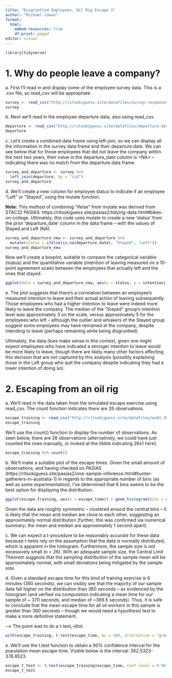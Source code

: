 ---
title: "Disgruntled Employees, Oil Rig Escape 3"
author: "Michael Cowan"
format: 
  html:
    embed-resources: true
    df-print: paged
editor: visual
---

```{r}
library(tidyverse)
```

# 1. Why do people leave a company?

a\. First I'll read in and display some of the employee survey data. This is a .csv file, so read_csv will be appropriate.

```{r}
survey <- read_csv("http://ritsokiguess.site/datafiles/survey-responses.csv")
survey
```

b\. Next we'll read in the employee departure data, also using read_csv.

```{r}
departure <- read_csv("http://ritsokiguess.site/datafiles/departure-dates.csv")
departure
```

c\. Let's create a combined data frame using left-join, so we can display all the information in the survey data frame and their departure date. We can see below that for those employees that did not leave the company within the next two years, their value in the departure_date column is \<NA\> -- indicating there was no match from the departure data frame.

```{r}
survey_and_departure <- survey %>%
  left_join(departure, by = "iid")
survey_and_departure
```

d\. We'll create a new column for employee status to indicate if an employee "Left" or "Stayed", using the mutate function.

**Note:** This method of combining "ifelse" from mutate was derived from STAC32 PASIAS: https://ritsokiguess.site/pasias2/tidying-data.html#bikes-on-college. Ultimately, this code uses mutate to create a new 'status' from the prior 'departure_date' column in the data frame -- with the values of Stayed and Left (NA).

```{r}
survey_and_departure_new <- survey_and_departure %>%
  mutate(status = ifelse(is.na(departure_date), "Stayed", "Left"))
survey_and_departure_new
```

Now we'll create a boxplot, suitable to compare the categorical variable (status) and the quantitative variable (intention of leaving measured on a 10-point agreement scale) between the employees that actually left and the ones that stayed.

```{r}
ggplot(data = survey_and_departure_new, aes(x = status, y = intention)) + geom_boxplot()
```

e\. The plot suggests that there's a correlation between an employee's measured intention to leave and their actual action of leaving subsequently. Those employees who had a higher intention to leave were indeed more likely to leave the company. The median of the "Stayed" group's intention level was approximately 3 on the scale, versus approximately 5 for the employees who left -- although the outlier and whiskers of the Stayed group suggest some employees may have remained at the company, despite intending to leave (perhaps remaining while being disgruntled).

Ultimately, the data does make sense in this context, given one might expect employees who have indicated a stronger intention to leave would be more likely to leave, though there are likely many other factors affecting this decision that are not captured by this analysis (possibly explaining those in the Left group who quit the company despite indicating they had a lower intention of doing so).

# 2. Escaping from an oil rig

a\. We'll read in the data taken from the simulated escape exercise using read_csv. The count function indicates there are 26 observations.

```{r}
escape_training <- read_csv("http://ritsokiguess.site/datafiles/ex01.36.csv")
escape_training
```

We'll use the count() function to display the number of observations. As seen below, there are 26 observations (alternatively, we could have just counted the rows manually, or looked at the tibble indicating 26x1 here).

```{r}
escape_training %>% count()
```

b\. We'll make a suitable plot of the escape times. Given the small amount of observations, and having checked on PASIAS (https://ritsokiguess.site/pasias2/one-sample-inference.html#hunter-gatherers-in-australia-1) in regards to the appropriate number of bins (as well as some experimentation), I've determined that 6 bins seems to be the best option for displaying the distribution.

```{r}
ggplot(escape_training, aes(x = escape_time)) + geom_histogram(bins = 6)
```

Given the data are roughly symmetric -- clustered around the central bins -- it is likely that the mean and median are close to each other, suggesting an approximately normal distribution (further, this was confirmed via numerical summary; the mean and median are approximately 1 second apart).

c\. We can expect a t-procedure to be reasonably accurate for these data because t-tests rely on the assumption that the data is normally distributed, which is apparent in the histogram. Furthermore, the sample size is not excessively small (n = 26). With an adequate sample size, the Central Limit Theorem suggests that the sampling distribution of the sample mean will be approximately normal, with small deviations being mitigated by the sample size.

d\. Given a standard escape time for this kind of training exercise is 6 minutes (360 seconds), we can visibly see that the majority of our sample data fall higher on the distribution than 360 seconds -- as evidenced by the histogram (and verfied via computation indicating a mean time for our sample of \~ 370 seconds, and median of \~369.5 seconds). Thus, it is safe to conclude that the mean escape time for all oil workers in this sample is greater than 360 seconds -- though we would need a hypothesis test to make a more definitive statement.

\--\> The point was to do a t-test, idiot.

```{r}
with(escape_training, t.test(escape_time, mu = 360, alternative = "greater"))
```

e\. We'll use the t.test function to obtain a 90% confidence interval for the population mean escape time. Visible below is the interval: 362.5323-378.8523.

```{r}
escape_t_test <- t.test(escape_training$escape_time, conf.level = 0.90)
escape_t_test
```
